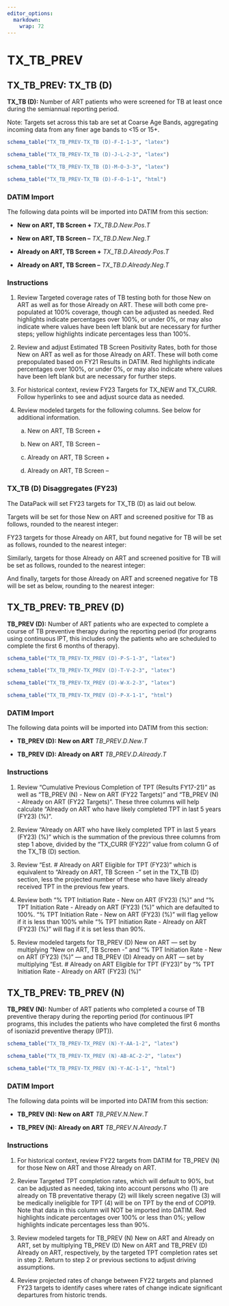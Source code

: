 ```yaml
---
editor_options: 
  markdown: 
    wrap: 72
---
```


\blandscape

# TX_TB_PREV

## TX_TB_PREV: TX_TB (D)

**TX_TB (D):** Number of ART patients who were screened for TB at least
once during the semiannual reporting period.

Note: Targets set across this tab are set at Coarse Age Bands,
aggregating incoming data from any finer age bands to \<15 or 15+.

```r
schema_table("TX_TB_PREV-TX_TB (D)-F-I-1-3", "latex")

schema_table("TX_TB_PREV-TX_TB (D)-J-L-2-3", "latex")

schema_table("TX_TB_PREV-TX_TB (D)-M-O-3-3", "latex")
```

```r
schema_table("TX_TB_PREV-TX_TB (D)-F-O-1-1", "html")
```

### DATIM Import

The following data points will be imported into DATIM from this section:

-   **New on ART, TB Screen +** $TX\_TB.D.New.Pos.T$

-   **New on ART, TB Screen --** $TX\_TB.D.New.Neg.T$

-   **Already on ART, TB Screen +** $TX\_TB.D.Already.Pos.T$

-   **Already on ART, TB Screen --** $TX\_TB.D.Already.Neg.T$

### Instructions

1.  Review Targeted coverage rates of TB testing both for those New on
    ART as well as for those Already on ART. These will both come
    pre-populated at 100% coverage, though can be adjusted as needed.
    Red highlights indicate percentages over 100%, or under 0%, or may
    also indicate where values have been left blank but are necessary
    for further steps; yellow highlights indicate percentages less than
    100%.

2.  Review and adjust Estimated TB Screen Positivity Rates, both for
    those New on ART as well as for those Already on ART. These will
    both come prepopulated based on FY21 Results in DATIM. Red
    highlights indicate percentages over 100%, or under 0%, or may also
    indicate where values have been left blank but are necessary for
    further steps.

3.  For historical context, review FY23 Targets for TX_NEW and TX_CURR.
    Follow hyperlinks to see and adjust source data as needed.

4.  Review modeled targets for the following columns. See below for
    additional information.

    a.  New on ART, TB Screen +

    b.  New on ART, TB Screen --

    c.  Already on ART, TB Screen +

    d.  Already on ART, TB Screen --

### TX_TB (D) Disaggregates (FY23)

The DataPack will set FY23 targets for TX_TB (D) as laid out below.

Targets will be set for those New on ART and screened positive for TB as
follows, rounded to the nearest integer:


\begin{center} ${TX\_ TB.D.New.Pos}_{t}\  = \ {TX\_ NEW}_{t}\  \times \ {Targeted\ Coverage:\ New\ on\ ART}_{t}\  \times \ {TB\ Screen\ Positivity\ Rate:\ New\ on\ ART}_{t}$ \end{center}

FY23 targets for those Already on ART, but found negative for TB will be
set as follows, rounded to the nearest integer:


\begin{center} ${TX\_ TB.D.New.Neg}_{t}\  = \ ({TX\_ NEW}_{t}\  \times \ {Targeted\ Coverage:\ New\ on\ ART}_{t})\  - \ {TX\_ TB.D.New.Pos}_{t}$ \end{center}

Similarly, targets for those Already on ART and screened positive for TB
will be set as follows, rounded to the nearest integer:


\begin{center} ${TX\_ TB.D.Already.Pos}_{t}\  = \ {TX\_ CURR}_{t}\  \times \ {Targeted\ Coverage:\ Already\ on\ ART}_{t}\  \times \ {TB\ Screen\ Positivity\ Rate:\ Already\ on\ ART}_{t}$ \end{center}

And finally, targets for those Already on ART and screened negative for
TB will be set as below, rounding to the nearest integer:


\begin{center} ${TX\_ TB.D.Already.Neg}_{t}\  = \ ({TX\_ CURR}_{t}\  \times \ {Targeted\ Coverage:\ Already\ on\ ART}_{t})\  - \ {TX\_ TB.D.Already.Pos}_{t}$ \end{center}

## TX_TB_PREV: TB_PREV (D)

**TB_PREV (D):** Number of ART patients who are expected to complete a
course of TB preventive therapy during the reporting period (for
programs using continuous IPT, this includes only the patients who are
scheduled to complete the first 6 months of therapy).

```r
schema_table("TX_TB_PREV-TX_PREV (D)-P-S-1-3", "latex")

schema_table("TX_TB_PREV-TX_PREV (D)-T-V-2-3", "latex")

schema_table("TX_TB_PREV-TX_PREV (D)-W-X-2-3", "latex")
```

```r
schema_table("TX_TB_PREV-TX_PREV (D)-P-X-1-1", "html")
```

### DATIM Import

The following data points will be imported into DATIM from this section:

-   **TB_PREV (D): New on ART** $TB\_PREV.D.New.T$

-   **TB_PREV (D): Already on ART** $TB\_PREV.D.Already.T$

### Instructions

1.  Review "Cumulative Previous Completion of TPT (Results FY17-21)" as
    well as "TB_PREV (N) - New on ART (FY22 Targets)" and "TB_PREV (N) -
    Already on ART (FY22 Targets)". These three columns will help
    calculate "Already on ART who have likely completed TPT in last 5
    years (FY23) (%)".

2.  Review "Already on ART who have likely completed TPT in last 5 years
    (FY23) (%)" which is the summation of the previous three columns
    from step 1 above, divided by the "TX_CURR (FY22)" value from column
    G of the TX_TB (D) section.

3.  Review "Est. \# Already on ART Eligible for TPT (FY23)" which is
    equivalent to "Already on ART, TB Screen -" set in the TX_TB (D)
    section, less the projected number of these who have likely already
    received TPT in the previous few years.

4.  Review both "% TPT Initiation Rate - New on ART (FY23) (%)" and "%
    TPT Initiation Rate - Already on ART (FY23) (%)" which are defaulted
    to 100%. "% TPT Initiation Rate - New on ART (FY23) (%)" will flag
    yellow if it is less than 100% while "% TPT Initiation Rate -
    Already on ART (FY23) (%)" will flag if it is set less than 90%.

5.  Review modeled targets for TB_PREV (D) New on ART --- set by
    multiplying "New on ART, TB Screen -" and "% TPT Initiation Rate -
    New on ART (FY23) (%)" --- and TB_PREV (D) Already on ART --- set by
    multiplying "Est. \# Already on ART Eligible for TPT (FY23)" by "%
    TPT Initiation Rate - Already on ART (FY23) (%)"

## TX_TB_PREV: TB_PREV (N)

**TB_PREV (N):** Number of ART patients who completed a course of TB
preventive therapy during the reporting period (for continuous IPT
programs, this includes the patients who have completed the first 6
months of isoniazid preventive therapy (IPT)).

```r
schema_table("TX_TB_PREV-TX_PREV (N)-Y-AA-1-2", "latex")

schema_table("TX_TB_PREV-TX_PREV (N)-AB-AC-2-2", "latex")
```

```r
schema_table("TX_TB_PREV-TX_PREV (N)-Y-AC-1-1", "html")
```

### DATIM Import

The following data points will be imported into DATIM from this section:

-   **TB_PREV (N): New on ART** $TB\_PREV.N.New.T$

-   **TB_PREV (N): Already on ART** $TB\_PREV.N.Already.T$

### Instructions

1.  For historical context, review FY22 targets from DATIM for
    TB_PREV (N) for those New on ART and those Already on ART.

2.  Review Targeted TPT completion rates, which will default to 90%, but
    can be adjusted as needed, taking into account persons who (1) are
    already on TB preventative therapy (2) will likely screen
    negative (3) will be medically ineligible for TPT (4) will be on TPT
    by the end of COP19. Note that data in this column will NOT be
    imported into DATIM. Red highlights indicate percentages over 100%
    or less than 0%; yellow highlights indicate percentages less than
    90%.

3.  Review modeled targets for TB_PREV (N) New on ART and Already on
    ART, set by multiplying TB_PREV (D) New on ART and TB_PREV (D)
    Already on ART, respectively, by the targeted TPT completion rates
    set in step 2. Return to step 2 or previous sections to adjust
    driving assumptions.

4.  Review projected rates of change between FY22 targets and planned
    FY23 targets to identify cases where rates of change indicate
    significant departures from historic trends.

\elandscape

\newpage
